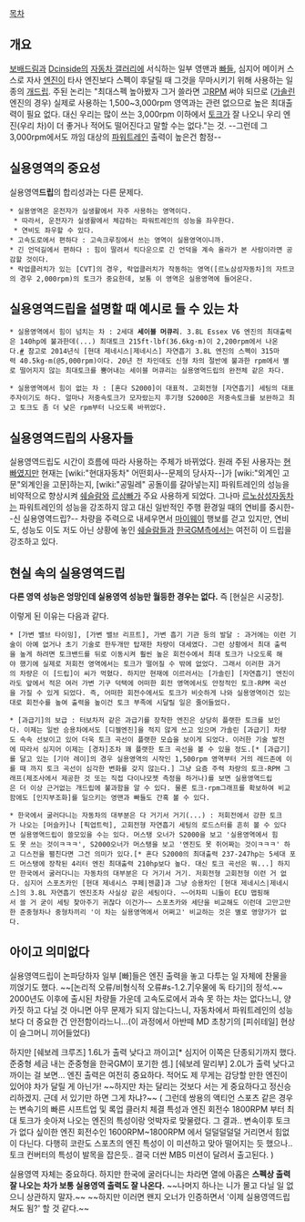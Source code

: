 [[목차]]

== 개요 ==
[[보배드림]]과 [[Dcinside]]의 [[자동차 갤러리]]에 서식하는 일부 영맨과 [[빠]]들, 심지어 메이커 스스로 자사 [[엔진]]이 타사 엔진보다 스펙이 후달릴 때 그것을 무마시키기 위해 사용하는 일종의 [[개드립]]. 주된 논리는 "최대스펙 높아봤자 그거 쓸라면 고[[RPM]] 써야 되므로 ([[가솔린]] 엔진의 경우) 실제로 사용하는 1,500~3,000rpm 영역과는 관련 없으므로 높은 최대출력이 필요 없다. 대신 우리는 많이 쓰는 3,000rpm 이하에서 [[토크]]가 잘 나오니 우리 엔진(우리 차)이 더 좋거나 적어도 떨어진다고 말할 수는 없다."는 것. --그런데 그 3,000rpm에서도 까임 대상의 [[파워트레인]] 출력이 높은건 함정--

== 실용영역의 중요성 ==
실용영역'''드립'''의 합리성과는 다른 문제다.

 * 실용영역은 운전자가 실생활에서 자주 사용하는 영역이다.
  * 따라서, 운전자가 실생활에서 체감하는 파워트레인의 성능을 좌우한다.
  * 연비도 좌우할 수 있다.
 * 고속도로에서 편하다 : 고속크루징에서 쓰는 영역이 실용영역이니까.
 * 긴 언덕길에서 편하다 : 힘이 딸려서 킥다운으로 긴 언덕을 계속 올라가 본 사람이라면 공감할 것이다.
 * 락업클러치가 있는 [CVT]의 경우, 락업클러치가 작동하는 영역([르노삼성자동차]의 자트코의 경우 2,000rpm)의 토크가 중요한데, 보통 이 영역은 실용영역에 들어온다.

== 실용영역드립을 설명할 때 예시로 들 수 있는 차 ==
 * 실용영역에서 힘이 넘치는 차 : 2세대 '''세이블 머큐리'''. 3.8L Essex V6 엔진의 최대출력은 140hp에 불과한데(...) 최대토크 215ft·lbf(36.6kg·m)이 2,200rpm에서 나온다.[http://www.cars.com/mercury/sable/1992/expert-reviews #] 참고로 2014년식 [현대 제네시스|제네시스] 자연흡기 3.8L 엔진의 스펙이 315마력 40.5kg·m(@5,000rpm)이다. 20년 전 차인데도 신형 차의 절반에 불과한 rpm에서 별로 떨어지지 않는 최대토크를 뿜어내는 세이블 머큐리는 실용영역드립의 완전체 같은 차다.

 * 실용영역에서 힘이 없는 차 : [혼다 S2000]이 대표적. 고회전형 [자연흡기] 세팅의 대표주자이기도 하다. 얼마나 저중속토크가 모자랐는지 후기형 S2000은 저중속토크를 보완하고 최고 토크도 좀 더 낮은 rpm부터 나오도록 바뀌었다.

== 실용영역드립의 사용자들 ==
실용영역드립도 시간이 흐름에 따라 사용하는 주체가 바뀌었다. 원래 주된 사용자는 [[현빠]]였지만 현재는 [wiki:"현대자동차" 어떤회사--문제의 당사자--]가 [wiki:"외계인 고문"외계인을 고문]하는지, [wiki:"공밀레" 공돌이를 갈아넣는지] 파워트레인의 성능을 비약적으로 향상시켜 [[쉐슬람]]와 [[르삼빠]]가 주요 사용하게 되었다. 그나마 [[르노삼성자동차]]는 파워트레인의 성능을 강조하지 않고 대신 일반적인 주행 환경일 때의 연비를 중시한--신 실용영역드립?-- 차량을 주력으로 내세우면서 [[마이웨이]] 행보를 걷고 있지만, 연비도, 성능도 이도 저도 아닌 상황에 놓인 [[쉐슬람]]들과 [[한국GM]]측에서는 여전히 이 드립을 강조하고 있다.

== 현실 속의 실용영역드립 ==
'''다른 영역 성능은 엉망인데 실용영역 성능만 월등한 경우는 없다.'''
즉 [현실은 시궁창].

이렇게 된 이유는 다음과 같다.

 * [가변 밸브 타이밍], [가변 밸브 리프트], 가변 흡기 기관 등의 발달 : 과거에는 이런 기술이 아예 없거나 초기 기술로 한두개만 탑재한 차량이 대세였다. 그런 상황에서 최대 출력을 높게 하려면 토크밴드를 뒤로 이동시켜 훨씬 높은 회전수에서 최대 토크가 나오도록 해야 했기에 실제로 저회전 영역에서는 토크가 떨어질 수 밖에 없었다. 그래서 이러한 과거의 차량은 이 [드립]이 씨가 먹혔다. 하지만 현재에 이르러서는 [가솔린] [자연흡기] 엔진이라도 앞에서 적은 여러 가변 기구 덕택에 어떠한 회전 영역에서도 안정적인 토크-RPM 곡선을 가질 수 있게 되었다. 즉, 어떠한 회전수에서도 토크가 비슷하게 나와 실용영역이건 있는대로 회전수를 높여 출력을 높이건 토크 부족에 시달릴 일은 줄어들었다.

 * [과급기]의 보급 : 터보차저 같은 과급기를 장착한 엔진은 상당히 플랫한 토크를 보인다. 이제는 일반 승용차에서도 [디젤엔진]을 적지 않게 쓰고 있으며 가솔린 [과급기] 차량도 속속 선보이고 있어 더욱 토크 곡선이 플랫한 모습을 보이게 되었다. 이러한 기술 발전에 따라서 심지어 이제는 [경차]조차 꽤 플랫한 토크 곡선을 볼 수 있을 정도.[* [과급기]를 달고 있는 [기아 레이]의 경우 실용영역의 시작인 1,500rpm 영역부터 거의 레드존에 이를 때 까지 토크 곡선이 심각한 변화를 갖지 않는다.] 그냥 요즘 주력 차량의 토크-RPM 그래프(제조사에서 제공한 것 또는 직접 다이나모젯 측정을 하거나)를 보면 실용영역드립은 더 이상 근거없는 개드립에 불과함을 알 수 있다. 물론 토크-rpm그래프를 확보하여 비교함에도 [인지부조화]를 일으키는 영맨과 빠들도 간혹 볼 수 있다.

 * 한국에서 굴러다니는 자동차의 대부분은 다 거기서 거기(...) : 저회전에서 강한 토크가 나오는 [머슬카]나 [픽업트럭], 고회전형 자연흡기 세팅의 로드스터를 흔히 볼 수 있다면 실용영역드립이 쓸모있을 수는 있다. 머스탱 오너가 S2000을 보고 '실용영역에서 힘도 못 쓰는 것이ㅋㅋㅋ', S2000오너가 머스탱을 보고 '엔진도 못 쥐어짜는 것이ㅋㅋㅋ' 하고 디스전을 펼친다면 그건 의미가 있다.[* 혼다 S2000의 최대출력 237-247hp는 5세대 포드 머스탱에 장착된 4리터 엔진 최대출력 210hp보다 높다. 대신 토크 곡선은 뭐...] 하지만 한국에서 굴러다니는 자동차의 대부분은 다 거기서 거기. 저회전형 고회전형 이런 거 없다. 심지어 스포츠카인 [현대 제네시스 쿠페|젠쿱]과 그냥 승용차인 [현대 제네시스|제네시스]의 3.8L 자연흡기 엔진조차 사실상 같은 세팅이다. ~~어차피 니들이 ECU 맵핑해서 쓸 거 굳이 세팅 찾아주기 귀찮다 이건가~~ 스포츠카와 세단을 비교해도 이런데 고만고만한 준중형차나 중형차끼리 '이 차는 실용영역에서 어쩌고' 비교하는 것은 별로 영양가가 없다.

== 아이고 의미없다 ==
실용영역드립이 논파당하자 일부 [빠]들은 엔진 출력을 놓고 다투는 일 자체에 찬물을 끼얹기도 했다. ~~[논리적 오류/비형식적 오류#s-1.2.7|우물에 독 타기]의 정석.~~ 2000년도 이후에 출시된 차량들 가운데 고속도로에서 과속 못 하는 차는 없다느니, 양카짓 하고 다닐 것 아니면 아무 문제가 되지 않는다느니, 자동차에서 파워트레인의 성능보다 더 중요한 건 안전함이라느니...(이 과정에서 아반떼 MD 초창기의 [피쉬테일] 현상이 슬그머니 끼어들었다)

하지만 [쉐보레 크루즈] 1.6L가 출력 낮다고 까이고[* 심지어 이쪽은 단종되기까지 했다. 준중형 세금 내는 준중형을 한국GM이 포기한 셈.] [쉐보레 말리부] 2.0L가 출력 낮다고 까이는 걸 보면... 엔진 출력은 여전히 중요하다. 적어도 제 무게는 감당할 만한 엔진이 있어야 차가 달릴 게 아닌가! ~~하지만 차는 달리는 것보다 서는 게 중요하다고 정신승리하겠지. 근데 서 있기만 하면 그게 차냐?~~
( 그런데 쌍용의 액티언 스포츠 같은 경우는 변속기의 빠른 시프트업 및 록업 클러치 체결 특성과 엔진 회전수 1800RPM 부터 최대 토크가 솟아져 나오는 엔진의 특성이랑 엇박자로 맞물렸다. 
그 결과.. 변속이후 토크가 없다 싶이한 엔진 회전수인 1600RPM~1800RPM 에서 덜덜덜덜덜 거리면서 힘없이 다닌다. 
다행히 코란도 스포츠의 엔진 특성이 이 미션하고 맞아 떨어지는 듯 했으나.. 토크 컨버터의 특성이 발목을 잡은듯.. 결국 더싼 MB5 미션이 달려서 출고된다. )

실용영역 자체는 중요하다. 하지만 한국에 굴러다니는 차라면 열에 아홉은 '''스펙상 출력 잘 나오는 차가 보통 실용영역 출력도 잘 나온다.''' ~~나머지 하나는 니가 몰고 다닐 일 없으니 상관하지 말자.~~ ~~하지만 이러면 왠지 오너가 인증하면서 '이제 실용영역드립 쳐도 됨?' 할 것 같다.~~
